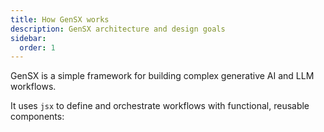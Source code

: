 ```yaml
---
title: How GenSX works
description: GenSX architecture and design goals
sidebar:
  order: 1
---
```


GenSX is a simple framework for building complex generative AI and LLM workflows.

It uses `jsx` to define and orchestrate workflows with functional, reusable components:

```tsx

```
